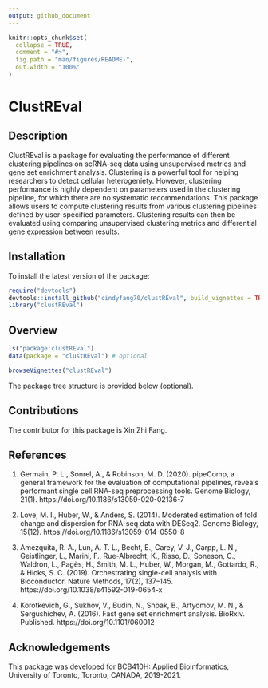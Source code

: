 ```yaml
---
output: github_document
---
```


<!-- README.md is generated from README.Rmd. Please edit that file -->

```r
knitr::opts_chunk$set(
  collapse = TRUE,
  comment = "#>",
  fig.path = "man/figures/README-",
  out.width = "100%"
)
```
# ClustREval
<!-- badges: start -->
<!-- badges: end -->

## Description

ClustREval is a package for evaluating the performance of different clustering pipelines on scRNA-seq data using unsupervised metrics and gene set enrichment analysis. Clustering is a powerful tool for helping researchers to detect cellular heterogeniety. However, clustering performance is highly dependent on parameters used in the clustering pipeline, for which there are no systematic recommendations. This package allows users to compute clustering results from various clustering pipelines defined by user-specified parameters. Clustering results can then be evaluated using comparing unsupervised clustering metrics and differential gene expression between results.

## Installation

To install the latest version of the package:

``` r
require("devtools")
devtools::install_github("cindyfang70/clustREval", build_vignettes = TRUE)
library("clustREval")
```

## Overview

``` r
ls("package:clustREval")
data(package = "clustREval") # optional
```
``` r
browseVignettes("clustREval")
```

The package tree structure is provided below (optional).


## Contributions
The contributor for this package is Xin Zhi Fang.


## References 
1. Germain, P. L., Sonrel, A., & Robinson, M. D. (2020). pipeComp, a general framework for the evaluation of computational pipelines, reveals performant single cell RNA-seq preprocessing tools. Genome Biology, 21(1). https://doi.org/10.1186/s13059-020-02136-7

2. Love, M. I., Huber, W., & Anders, S. (2014). Moderated estimation of fold change and dispersion for RNA-seq data with DESeq2. Genome Biology, 15(12). https://doi.org/10.1186/s13059-014-0550-8

3. Amezquita, R. A., Lun, A. T. L., Becht, E., Carey, V. J., Carpp, L. N., Geistlinger, L., Marini, F., Rue-Albrecht, K., Risso, D., Soneson, C., Waldron, L., Pagès, H., Smith, M. L., Huber, W., Morgan, M., Gottardo, R., & Hicks, S. C. (2019). Orchestrating single-cell analysis with Bioconductor. Nature Methods, 17(2), 137–145. https://doi.org/10.1038/s41592-019-0654-x

4. Korotkevich, G., Sukhov, V., Budin, N., Shpak, B., Artyomov, M. N., & Sergushichev, A. (2016). Fast gene set enrichment analysis. BioRxiv. Published. https://doi.org/10.1101/060012


## Acknowledgements

This package was developed for BCB410H: Applied Bioinformatics, University of Toronto, Toronto, CANADA, 2019-2021.

